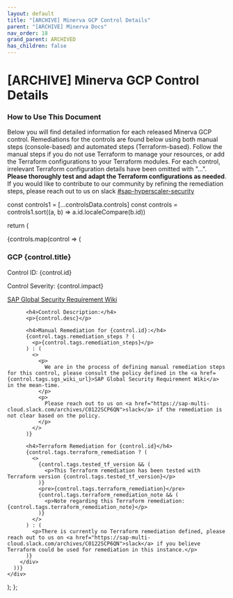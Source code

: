 ```yaml
---
layout: default
title: "[ARCHIVE] Minerva GCP Control Details"
parent: "[ARCHIVE] Minerva Docs"
nav_order: 18
grand_parent: ARCHIVED
has_children: false
---
```


# [ARCHIVE] Minerva GCP Control Details

### How to Use This Document

Below you will find detailed information for each released Minerva GCP control. Remediations for the controls are found below using both manual steps (console-based) and automated steps (Terraform-based). Follow the manual steps if you do not use Terraform to manage your resources, or add the Terraform configurations to your Terraform modules. For each control, irrelevant Terraform configuration details have been omitted with "...". **Please thoroughly test and adapt the Terraform configurations as needed**. If you would like to contribute to our community by refining the remediation steps, please reach out to us on slack [#sap-hyperscaler-security](https://sap-multi-cloud.slack.com/archives/C0122SCP6QN)

const controls1 = [...controlsData.controls]
const controls = controls1.sort((a, b) => a.id.localeCompare(b.id))

return (
<div>
{controls.map(control => (
<div key={control.id}>
<h3>GCP {control.title}</h3>
<p>Control ID: {control.id}</p>
<p>Control Severity: {control.impact}</p>
<p><a href={control.tags.sgs_wiki_url}>SAP Global Security Requirement Wiki</a></p>

          <h4>Control Description:</h4>
          <p>{control.desc}</p>

          <h4>Manual Remediation for {control.id}:</h4>
          {control.tags.remediation_steps ? (
            <p>{control.tags.remediation_steps}</p>
          ) : (
            <>
              <p>
                We are in the process of defining manual remediation steps for this control, please consult the policy defined in the <a href={control.tags.sgs_wiki_url}>SAP Global Security Requirement Wiki</a> in the mean-time.
              </p>
              <p>
                Please reach out to us on <a href="https://sap-multi-cloud.slack.com/archives/C0122SCP6QN">slack</a> if the remediation is not clear based on the policy.
              </p>
            </>
          )}

          <h4>Terraform Remediation for {control.id}</h4>
          {control.tags.terraform_remediation ? (
            <>
              {control.tags.tested_tf_version && (
                <p>This Terraform remediation has been tested with Terraform version {control.tags.tested_tf_version}</p>
              )}
              <pre>{control.tags.terraform_remediation}</pre>
              {control.tags.terraform_remediation_note && (
                <p>Note regarding this Terraform remediation: {control.tags.terraform_remediation_note}</p>
              )}
            </>
          ) : (
            <p>There is currently no Terraform remediation defined, please reach out to us on <a href="https://sap-multi-cloud.slack.com/archives/C0122SCP6QN">slack</a> if you believe Terraform could be used for remediation in this instance.</p>
          )}
        </div>
      ))}
    </div>

);
};

<ControlsComponent />
